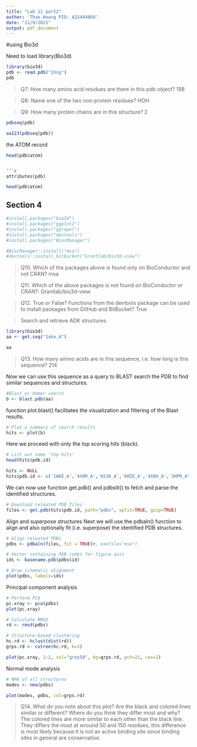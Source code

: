 ---
title: "Lab 11 part2"
author: 'Thao Hoang PID: A15449860'
date: "11/9/2021"
output: pdf_document
---

#using Bio3d

Need to load library(Bio3d)
```{r}
library(bio3d)
pdb <- read.pdb("1hsg")
pdb
```
> Q7: How many amino acid residues are there in this pdb object? 
198

> Q8: Name one of the two non-protein residues? 
 HOH
 
> Q9: How many protein chains are in this structure? 
2



```{r}
pdbseq(pdb)
```

```{r}
aa123(pdbseq(pdb))
```
the ATOM record

```{r}
head(pdb$atom)
```
```

```{r}
attributes(pdb)
```

```{r}
head(pdb$atom)
```


## Section 4

```{r}
#install.packages("bio3d")
#install.packages("ggplot2")
#install.packages("ggrepel")
#install.packages("devtools")
#install.packages("BiocManager")

#BiocManager::install("msa")
#devtools::install_bitbucket("Grantlab/bio3d-view")
```


>Q10. Which of the packages above is found only on BioConductor and not CRAN? 
msa

>Q11. Which of the above packages is not found on BioConductor or CRAN?: 
Grantlab/bio3d-view

>Q12. True or False? Functions from the devtools package can be used to install packages from GitHub and BitBucket? True



>Search and retrieve ADK structures

```{r}
library(bio3d)
aa <- get.seq("1ake_A")
```

```{r}
aa
```
>Q13. How many amino acids are in this sequence, i.e. how long is this sequence? 
214

Now we can use this sequence as a query to BLAST search the PDB to find similar sequences and structures.
```{r}
#Blast or hmmer search 
b <- blast.pdb(aa)
```

function plot.blast() facilitates the visualization and filtering of the Blast results.
```{r}
# Plot a summary of search results
hits <- plot(b)
```

Here we proceed with only the top scoring hits (black).
```{r}
# List out some 'top hits'
head(hits$pdb.id)
```

```{r}
hits <- NULL
hits$pdb.id <- c('1AKE_A','4X8M_A','6S36_A','6RZE_A','4X8H_A','3HPR_A','1E4V_A','5EJE_A','1E4Y_A','3X2S_A','6HAP_A','6HAM_A','4K46_A','4NP6_A','3GMT_A','4PZL_A')
```

We can now use function get.pdb() and pdbslit() to fetch and parse the identified structures.
```{r}
# Download releated PDB files
files <- get.pdb(hits$pdb.id, path="pdbs", split=TRUE, gzip=TRUE)
```

Align and superpose structures
Next we will use the pdbaln() function to align and also optionally fit (i.e. superpose) the identified PDB structures.
```{r}
# Align releated PDBs
pdbs <- pdbaln(files, fit = TRUE)#, exefile="msa")
```

```{r}

# Vector containing PDB codes for figure axis
ids <- basename.pdb(pdbs$id)

# Draw schematic alignment
plot(pdbs, labels=ids)
```


Principal component analysis

```{r}
# Perform PCA
pc.xray <- pca(pdbs)
plot(pc.xray)
```

```{r}
# Calculate RMSD
rd <- rmsd(pdbs)

# Structure-based clustering
hc.rd <- hclust(dist(rd))
grps.rd <- cutree(hc.rd, k=3)

plot(pc.xray, 1:2, col="grey50", bg=grps.rd, pch=21, cex=1)
```

Normal mode analysis
```{r}
# NMA of all structures
modes <- nma(pdbs)
```
```{r}
plot(modes, pdbs, col=grps.rd)
```

>Q14. What do you note about this plot? Are the black and colored lines similar or different? Where do you think they differ most and why?
The colored lines are more similar to each other than the black line. They differs the most at wround 50 and 150 residues, this difference is most likely because it is not an active binding site since binding sites in general are conservative. 





